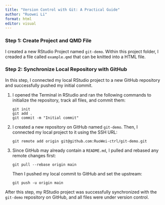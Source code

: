 ```yaml
---
title: "Version Control with Git: A Practical Guide"
author: "Ruowei Li"
format: html
editor: visual
---
```


### Step 1: Create Project and QMD File

I created a new RStudio Project named `git-demo`. Within this project folder, I creaded a file called `example.qmd` that can be knitted into a HTML file.

### Step 2: Synchronize Local Repository with GitHub

In this step, I connected my local RStudio project to a new GitHub repository and successfully pushed my initial commit.

1.  I opened the Terminal in RStudio and ran the following commands to initialize the repository, track all files, and commit them:

    ```         
    git init
    git add .
    git commit -m "Initial commit"
    ```

2.  I created a new repository on GitHub named `git-demo`. Then, I connected my local project to it using the SSH URL:

    ```         
    git remote add origin git@github.com:RuoWei-ctrl/git-demo.git
    ```

3.  Since GitHub may already contain a `README.md`, I pulled and rebased any remote changes first:

    ```         
    git pull --rebase origin main
    ```

    Then I pushed my local commit to GitHub and set the upstream:

    ```         
    git push -u origin main
    ```

After this step, my RStudio project was successfully synchronized with the `git-demo` repository on GitHub, and all files were under version control.
